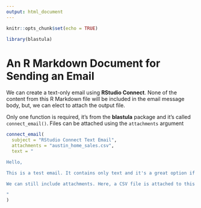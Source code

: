 ```yaml
---
output: html_document
---
```


```r
knitr::opts_chunk$set(echo = TRUE)

library(blastula)
```

# An R Markdown Document for Sending an Email

We can create a text-only email using **RStudio Connect**. None of the content from this R Markdown file will be included in the email message body, but, we can elect to attach the output file.

Only one function is required, it's from the **blastula** package and it's called `connect_email()`. Files can be attached using the `attachments` argument

```r
connect_email(  
  subject = "RStudio Connect Text Email",
  attachments = "austin_home_sales.csv",
  text = "

Hello,

This is a test email. It contains only text and it's a great option if you only want to send a simple email.

We can still include attachments. Here, a CSV file is attached to this email (`austin_home_sales.csv`).

"
)
```

